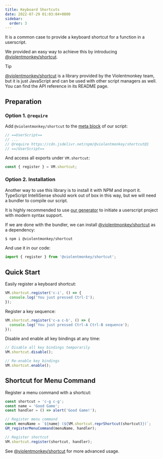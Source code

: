 ```yaml
---
title: Keyboard Shortcuts
date: 2022-07-29 01:03:04+0800
sidebar:
  order: 3
---
```


It is a common case to provide a keyboard shortcut for a function in a userscript.

We provided an easy way to achieve this by introducing [@violentmonkey/shortcut][vm-shortcut].

> [!TIP]
>
> [@violentmonkey/shortcut][vm-shortcut] is a library provided by the Violentmonkey team, but it is just JavaScript and can be used with other script managers as well. You can find the API reference in its README page.

## Preparation

### Option 1. `@require`

Add `@violentmonkey/shortcut` to the [meta block](/api/metadata-block/) of our script:

```js {3}
// ==UserScript==
// ...
// @require https://cdn.jsdelivr.net/npm/@violentmonkey/shortcut@1
// ==/UserScript==
```

And access all exports under `VM.shortcut`:

```js
const { register } = VM.shortcut;
```

### Option 2. Installation

Another way to use this library is to install it with NPM and import it. TypeScript IntelliSense should work out of box in this way, but we will need a bundler to compile our script.

It is highly recommended to use [our generator](https://github.com/violentmonkey/generator-userscript) to initiate a userscript project with modern syntax support.

If we are done with the bundler, we can install [@violentmonkey/shortcut][vm-shortcut] as a dependency:

```bash
$ npm i @violentmonkey/shortcut
```

And use it in our code:

```js
import { register } from '@violentmonkey/shortcut';
```

## Quick Start

Easily register a keyboard shortcut:

```js
VM.shortcut.register('c-i', () => {
  console.log('You just pressed Ctrl-I');
});
```

Register a key sequence:

```js
VM.shortcut.register('c-a c-b', () => {
  console.log('You just pressed Ctrl-A Ctrl-B sequence');
});
```

Disable and enable all key bindings at any time:

```js
// Disable all key bindings temporarily
VM.shortcut.disable();

// Re-enable key bindings
VM.shortcut.enable();
```

## Shortcut for Menu Command

Register a menu command with a shortcut:

```js
const shortcut = 'c-g c-g';
const name = 'Good Game';
const handler = () => alert('Good Game!');

// Register menu command
const menuName = `${name} (${VM.shortcut.reprShortcut(shortcut)})`;
GM_registerMenuCommand(menuName, handler);

// Register shortcut
VM.shortcut.register(shortcut, handler);
```

See [@violentmonkey/shortcut][vm-shortcut] for more advanced usage.

[vm-shortcut]: https://github.com/violentmonkey/vm-shortcut
